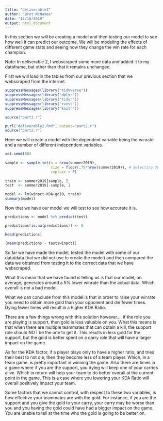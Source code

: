 ```yaml
---
title: "deliverable3"
author: "Bret McNamee"
date: "12/18/2019"
output: html_document
---
```


In this section we will be creating a model and then testing our model to see how well it can predict our outcome.
We will be modeling the effects of different game stats and seeing how they change the win rate for each champion.  

Note: In deliverable 2, I webscraped some more data and added it to my
dataframe, but other than that it remains unchanged.


First we will load in the tables from our previous section that we webscraped from the internet.

```r
suppressMessages(library("tidyverse"))
suppressMessages(library("dplyr"))
suppressMessages(library("tidyr"))
suppressMessages(library("rvest"))
suppressMessages(library("knitr"))

source("part1.r")

purl("deliverable2.Rmd", output="part2.r")
source("part2.r")


```
Here we will create a model with the dependent variable being the winrate and a number of different independent variables.

```r
set.seed(86) 
 
sample <- sample.int(n = nrow(summer2019), 
                     size = floor(.75*nrow(summer2019)), # Selecting 70% of data
                     replace = F)
 
train <- summer2019[sample, ]
test  <- summer2019[-sample, ]

model <- lm(winpct~KDA+gd10, train)
summary(model)

```

Now that we have our model we will test to see how accurate it is.

```r
predictions <- model %>% predict(test)

predictions[is.na(predictions)] <- 0

head(predictions)

(mean(predictions - test$winpct))
```

So far we have made the model, tested the model with some of our data(data that we did not use to create the model) and then compared the data we obtained from testing it to the correct data that we have webscraped.

What this mean that we have found is telling us is that our model, on average, generates around a 5% lower winrate than the actual data. Which overall is not a bad model.

What we can conclude from this model is that in order to raise your winrate you need to obtain more gold than your opponent and die fewer times. Dying fewer times will result in a higher KDA Ratio.

There are a few things wrong with this solution however.... if the role you are playing is support, then gold is less valuable on you. What this means is that when there are multiple teammates that can obtain a kill, the support role should NOT be the one to get it. This results in less gold for the support, but the gold is better spent on a carry role that will have a larger impact on the game.

As for the KDA factor, if a player plays only to have a higher ratio, and tries their best to not die, then they become less of a team player. Which, in a team game, is pretty important in winning the game. Also there are times in a game where if you are the support, you dying will keep one of your carries alive. Which in return will help your team to do better overall at the current point in the game. This is a case where you lowering your KDA Ratio will overall positively impact your team.

Some factors that we cannot control, with respect to these two variables, is how effective your teammates are with the gold. For instance, if you are the support and you give the gold to your carry, your carry may be worse than you and you having the gold could have had a bigger impact on the game. You are unable to tell at the time who the gold is going to be better on.
